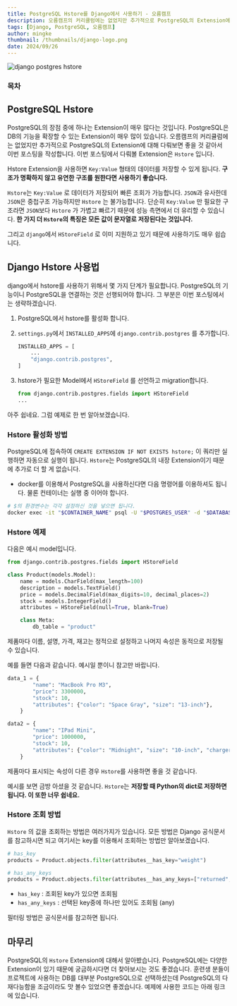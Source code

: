 ```yaml
---
title: PostgreSQL Hstore를 Django에서 사용하기 - 오름캠프
description: 오름캠프의 커리큘럼에는 없었지만 추가적으로 PostgreSQL의 Extension에 대해 다뤄보면 좋을 것 같아서 이번 포스팅을 작성합니다. 이번 포스팅에서 다뤄볼 Extension은 Hstore 입니다.
tags: [Django, PostgreSQL, 오름캠프]
author: mingke
thumbnail: /thumbnails/django-logo.png
date: 2024/09/26
---
```


<Image src="/thumbnails/django-logo.png" alt="django postgres hstore" />

### 목차

## PostgreSQL Hstore

PostgreSQL의 장점 중에 하나는 Extension이 매우 많다는 것입니다. PostgreSQL은 DB의 기능을 확장할 수 있는 Extension이 매우 많이 있습니다. 오름캠프의 커리큘럼에는 없었지만 추가적으로 PostgreSQL의 Extension에 대해 다뤄보면 좋을 것 같아서 이번 포스팅을 작성합니다. 이번 포스팅에서 다뤄볼 Extension은 `Hstore` 입니다.

Hstore Extension을 사용하면 `Key:Value` 형태의 데이터를 저장할 수 있게 됩니다. **구조가 명확하지 않고 유연한 구조를 원한다면 사용하기 좋습니다.**

`Hstore`는 `Key:Value` 로 데이터가 저장되어 빠른 조회가 가능합니다. `JSON`과 유사한데 `JSON`은 중첩구조 가능하지만 `Hstore` 는 불가능합니다. 단순히 `Key:Value` 만 필요한 구조라면 `JSON`보다 `Hstore` 가 가볍고 빠르기 때문에 성능 측면에서 더 유리할 수 있습니다. **한 가지 더 `Hstore`의 특징은 모든 값이 문자열로 저장된다는 것입니다.**

그리고 `django`에서 `HStoreField` 로 이미 지원하고 있기 때문에 사용하기도 매우 쉽습니다.

## Django Hstore 사용법

django에서 hstore를 사용하기 위해서 몇 가지 단계가 필요합니다. PostgreSQL의 기능이니 PostgreSQL을 연결하는 것은 선행되어야 합니다. 그 부분은 이번 포스팅에서는 생략하겠습니다.

1. PostgreSQL에서 hstore를 활성화 합니다.
2. `settings.py`에서 `INSTALLED_APPS`에 `django.contrib.postgres` 를 추가합니다.

   ```python
   INSTALLED_APPS = [
       ...
       "django.contrib.postgres",
   ]
   ```

3. hstore가 필요한 Model에서 `HStoreField` 를 선언하고 migration합니다.

   ```python
   from django.contrib.postgres.fields import HStoreField
   ...
   ```

아주 쉽네요. 그럼 예제로 한 번 알아보겠습니다.

### Hstore 활성화 방법

PostgreSQL에 접속하여 `CREATE EXTENSION IF NOT EXISTS hstore;` 이 쿼리만 실행하면 자동으로 실행이 됩니다. `Hstore`는 PostgreSQL의 내장 Extension이기 때문에 추가로 더 할 게 없습니다.

- docker를 이용해서 PostgreSQL을 사용하신다면 다음 명령어를 이용하셔도 됩니다. 물론 컨테이너는 실행 중 이어야 합니다.

```bash
# $의 환경변수는 각각 설정하신 것을 넣으면 됩니다.
docker exec -it "$CONTAINER_NAME" psql -U "$POSTGRES_USER" -d "$DATABASE_NAME" -c "CREATE EXTENSION IF NOT EXISTS hstore;"
```

### Hstore 예제

다음은 예시 model입니다.

```python
from django.contrib.postgres.fields import HStoreField

class Product(models.Model):
    name = models.CharField(max_length=100)
    description = models.TextField()
    price = models.DecimalField(max_digits=10, decimal_places=2)
    stock = models.IntegerField()
    attributes = HStoreField(null=True, blank=True)

    class Meta:
        db_table = "product"
```

제품마다 이름, 설명, 가격, 재고는 정적으로 설정하고 나머지 속성은 동적으로 저장될 수 있습니다.

예를 들면 다음과 같습니다. 예시일 뿐이니 참고만 바랍니다.

```python
data_1 = {
        "name": "MacBook Pro M3",
        "price": 3300000,
        "stock": 10,
        "attributes": {"color": "Space Gray", "size": "13-inch"},
    }

data2 = {
        "name": "IPad Mini",
        "price": 1000000,
        "stock": 10,
        "attributes": {"color": "Midnight", "size": "10-inch", "charger_type": "8-pin"},
    }
```

제품마다 표시되는 속성이 다른 경우 `Hstore`를 사용하면 좋을 것 같습니다.

예시를 보면 금방 아셨을 것 같습니다. `Hstore`는 **저장할 때 Python의 dict로 저장하면 됩니다. 이 또한 너무 쉽네요.**

### Hstore 조회 방법

`Hstore` 의 값을 조회하는 방법은 여러가지가 있습니다. 모든 방법은 Django 공식문서를 참고하시면 되고 여기서는 key를 이용해서 조회하는 방법만 알아보겠습니다.

```python
# has_key
products = Product.objects.filter(attributes__has_key="weight")

# has_any_keys
products = Product.objects.filter(attributes__has_any_keys=["returned", "weight"])
```

- `has_key` : 조회된 key가 있으면 조회됨
- `has_any_keys` : 선택된 key중에 하나만 있어도 조회됨 (any)

<Link url="https://docs.djangoproject.com/en/5.1/ref/contrib/postgres/fields/#hstorefield" />

필터링 방법은 공식문서를 참고하면 됩니다.

## 마무리

PostgreSQL의 `Hstore` Extension에 대해서 알아봤습니다. PostgreSQL에는 다양한 Extension이 있기 때문에 궁금하시다면 더 찾아보시는 것도 좋겠습니다. 훈련생 분들이 프로젝트에 사용하는 DB를 대부분 PostgreSQL으로 선택하셨는데 PostgreSQL의 다재다능함을 조금이라도 맛 볼수 있었으면 좋겠습니다. 예제에 사용한 코드는 아래 링크에 있습니다.

<Link url="https://github.com/Jungminchae/django-pytest-practice/blob/main/src/shops/models.py" />

<Link url="https://chaechae.life/blog/django-orm-dev-tips" />
